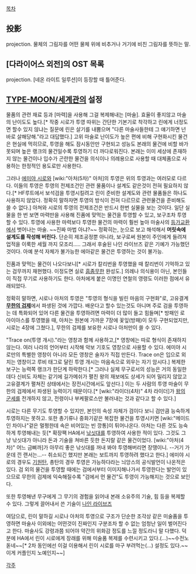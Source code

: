 [[목차]]
== 投影 ==
projection. 물체의 그림자를 어떤 물체 위에 비추거나 거기에 비친 그림자를 뜻하는 말.

== [다라이어스 외전]의 OST 목록 ==
projection. [네온 라이트 일루션]이 등장할 때 틀어준다.

== [[TYPE-MOON/세계관]]의 설정 ==
물품의 관련 재료 등과 [마력]을 사용해 그걸 복제해내는 [마술]. 효율이 좋지않고 마술의 난이도도 높다.[* 작중 시로가 투영 따위는 간단한 기본기로 착각하고 린에게 너정도면 할수 있지 않냐는 질문에 린은 살기를 내뿜으며 "다른 마술사들한테 그 얘기하면 넌 바로 살해당해."라고 대답했다.] 고위 마술로 난이도가 높은 편에 비해 구현화시킨 물건은 현실에 먹히므로, 투영을 해도 잠시동안만 구현되고 성능도 본래의 물건에 비할 바가 못되며 높은 랭크의 물건일수록 투영하기 더 까다로워진다. 본래는 이미 세상에 존재하지 않는 물건이나 입수가 곤란한 물건을 의식이나 의례용으로 사용할 때 대체품으로 사용하는 한정적인 용도로만 사용한다.

그러나 [[에미야 시로]]와 [wiki:"아처(5차)" 아처]의 투영은 위의 투영과는 여러모로 다르다. 이들의 투영은 투영의 전제조건인 관련 물품이나 설계도 같은것이 전혀 필요하지 않다.[* HF루트에서 보석검을 투영시킬려고 린이 준비한 설계도와 관련 물품들은 하나도 사용하지 않았다. 정확히 말하자면 투영의 방식이 전혀 다르므로 관련물건을 준비해도 쓸 수 없다.] 아쳐와 시로의 투영의 전제조건은 반드시 한번 실물을 보는 것이다. 일단 실물을 한 번 보면 마력만을 사용해 진품에 맞먹는 물건을 투영할 수 있고, 보구조차 투영할 수 있다. 투영에 사용한 마력보다 투영한 물건의 마력이 훨씬 높아 마술사의 [[등가교환]]에서 벗어나는 마술. ~~진짜 마법 아냐?~~ 정확히는, 눈으로 보고 해석해서 '''머릿속에 설계도를 작성해 버린다.''' 단순히 제조공정뿐 아니라, 보구로써 원본이 주인에게 들려져 업적을 이룩한 세월 까지 모조리..... 그래서 후술된 나인 라이브즈 같은 기예가 가능했던 것이다. 아예 분석 자체가 불가능한 에아같은 물건은 투영하는 것이 불가능.

진품과 맞먹는 물건이 나오다보니[* 시로가 칼리번을 투영했을 때 칼리번이 기억하고 있는 검무까지 재현했다. 이정도면 실로 [[흠좀무]]한 완성도.] 의례나 의식용이 아닌, 본인들이 직접 무기로 사용하기도 한다. 아처에게 붙은 이명인 연철의 영령도 이러한 점에서 유래되었다.

정확히 말하면, 시로나 아처의 투영은 "투영의 형식을 빌린 마음의 구현화"로, 고유결계 '''[[무한의 검제]]'''에서 파생된 것에 가깝다. 배운다고 할수 있는것도 아니며 주로 검을 투영하는 데 특화되어 있어 다른 물건을 투영하려면 마력이 더 많이 들고 힘들며[* 방패인 로 아이아스를 투영했을 때, 아처는 원본에 가까운 7장에 꽃잎(방패)이 모두 구현되었지만, 시로는 4장에 그쳤다.], 무한의 검제를 보유한 시로나 아처만이 쓸 수 있다.

"Trace on(투영 개시)."라는 영창과 함께 사용하고,[* 영창에는 따로 형식이 존재하지 않는다. 여러 나라의 언어부터 시작해 악보 기호도 영창으로 사용할 수 있다. 에미야 시로만의 특별한 영창이 아니라 모든 영창은 술자가 직접 만든다. Trace on은 입으로 외치는 영창이고 루비 태그로 달린 투영 개시는 마음속으로 외우는 자기 암시다.] 복제한 보구는 능력쪽 랭크가 한단계 하락한다.[* 그러나 실제 무구로서의 성능은 거의 동일한데다 신비도 자체는 같기에 길가메쉬가 펼친 왕의 재보에도 상세가 되어 밀리지 않았고 고유결계가 펼쳐진 상태에서는 장전시간에서도 앞선다.] 이는 두 사람의 투영 마술이 무한의 검제에서 파생된 능력이기 때문이다.[* [wiki:"라이더(4차)" 4차 라이더]가 [[왕의 군세]]를 전개하지 않고, 전령이나 부케팔로스만 불러내는 것과 같다고 할 수 있다.]

시로는 다른 무기도 투영할 수 있지만, 본인의 속성 자체가 검이다 보니 검만큼 능숙하게 투영하지는 못하고. 또한 총기류나 중화기같은 복잡한 물건을 투영시키면 [wiki:"메이드 인 차이나"겉은 멀쩡한데 속은 비어있는 빈 깡통]이 튀어나온다. 아처는 다른 것도 능숙하게 투영해내는 듯[* 확장팩 HA에서 [[낚싯대]]를 투영하여 사용한 적이 있다. 그것도 그냥 낚싯대가 아니라 돈과 기술을 쳐바른 듯한 돈지랄 같은 물건이었다. [wiki:"아처(4차)" 어느 금삐까]가 아무리 좋은 낚싯대를 꺼내 봐야 투영해버리면 장땡이니. --거기 가운데 낀 랜서는…-- 취소되긴 했지만 본래는 보트까지 투영하려 했다고 한다.] 에미야 시로의 경우도 [[기원탄]], 총탄의 경우 투영은 가능하다라는 늬앙스의 공식발언이 나온적은 있다. 검 외의 물건을 투영할 때에는 검에서부터 이미지해나가서 투영한다는 발언이 있으므로 무한의 검제에 익숙해질수록 "검에서 먼 물건"도 투영이 가능해지는 것으로 보인다.

또한 투영해낸 무구에게 그 무기의 경험을 읽어내 본래 소유주의 기술, 힘 등을 복제할 수 있다. 그렇게 끌어내서 쓴 기술이 [[나인 라이브즈]]

여담으로, 린이 말하길 시로나 아처의 투영으로 구조가 단순한 조각상 같은 미술품을 투영하면 마술사 이외에는 어떤것이 진짜인지 구분조차 할 수 없는 엄청난 일이 벌어진다고 한다. 마술사도 강령과쯤 되어야 약간의 위화감 정도를 느낄 정도라니 말 다했다. 덕분에 HA에서 린이 시로에게 장래를 위해 미술품 복제를 수련시키고 있다.(...)~~수전노 돋네~~[* 2차 동인에선 이걸 이용해서 린이 시로를 마구 부려먹는(...) 설정도 있다.~~이게 커플인지 노예인지~~]

[[각주]]
